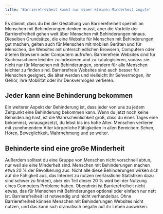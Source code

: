```yaml
---
title: 'Barrierefreiheit kommt nur einer kleinen Minderheit zugute'
---
```


Es stimmt, dass du bei der Gestaltung von Barrierefreiheit speziell an Menschen mit Behinderungen
denken musst, aber die Vorteile der Barrierefreiheit gehen weit über Menschen mit Behinderungen hinaus.
Dieselben Grundsätze, die eine Website für Menschen mit Behinderungen gut machen, gelten auch für
Menschen mit mobilen Geräten und für Menschen, die Websites mit unterschiedlichen Browsern, Computern
oder älteren Browsern oder Computern aufrufen. Barrierefreie Websites sind für Suchmaschinen leichter
zu indexieren und zu katalogisieren, sodass sie nicht nur für Menschen mit Behinderungen, sondern für
alle Menschen leichter zu finden sind. Barrierefreie Websites sind auch besser für Menschen geeignet,
die älter werden und vielleicht ihr Sehvermögen, ihr Gehör, ihre Mobilität oder ihr Denkvermögen verlieren.

## Jeder kann eine Behinderung bekommen

Ein weiterer Aspekt der Behinderung ist, dass jeder von uns zu jedem Zeitpunkt eine Behinderung bekommen
kann. Wenn du jetzt noch keine Behinderung hast, ist die Wahrscheinlichkeit groß, dass du eines Tages
eine bekommst, vorausgesetzt, du lebst bis ins hohe Alter. Menschen verlieren mit zunehmendem Alter
körperliche Fähigkeiten in allen Bereichen: Sehen, Hören, Beweglichkeit, Wahrnehmung und so weiter.

## Behinderte sind eine große Minderheit

Außerdem solltest du eine Gruppe von Menschen nicht vorschnell abtun, nur weil sie eine Minderheit
sind. Menschen mit Behinderungen machen etwa 20 % der Bevölkerung aus. Nicht alle diese Behinderungen
wirken sich auf die Fähigkeit aus, das Internet zu nutzen (verlässliche Statistiken dazu sind schwer
zu finden), aber ein Teil dieser 20 % wird bei der Nutzung eines Computers Probleme haben. Obendrein
ist Barrierefreiheit nicht etwas, das für Menschen mit Behinderungen optional oder einfach nur nett
ist. Barrierefreiheit ist notwendig und nicht verhandelbar. Ohne Barrierefreiheit können Menschen mit
Behinderungen Websites nicht nutzen, und das kann sich dramatisch negativ auf ihr Leben auswirken.

